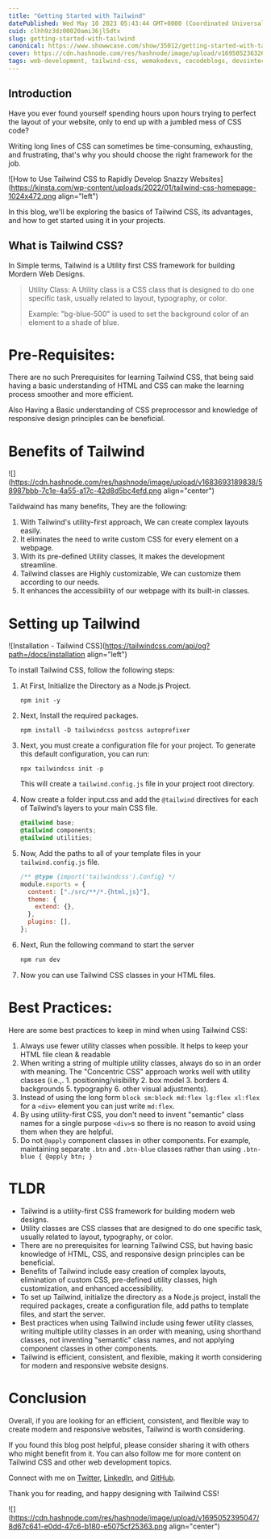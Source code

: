 ```yaml
---
title: "Getting Started with Tailwind"
datePublished: Wed May 10 2023 05:43:44 GMT+0000 (Coordinated Universal Time)
cuid: clhh9z3dz00020ami36jl5dtx
slug: getting-started-with-tailwind
canonical: https://www.showwcase.com/show/35012/getting-started-with-tailwind
cover: https://cdn.hashnode.com/res/hashnode/image/upload/v1695052363265/ca89654f-80a0-4c75-b084-ddaed57726fb.png
tags: web-development, tailwind-css, wemakedevs, cocodeblogs, devsintechblogs
---
```


## Introduction

Have you ever found yourself spending hours upon hours trying to perfect the layout of your website, only to end up with a jumbled mess of CSS code?

Writing long lines of CSS can sometimes be time-consuming, exhausting, and frustrating, that's why you should choose the right framework for the job.

![How to Use Tailwind CSS to Rapidly Develop Snazzy Websites](https://kinsta.com/wp-content/uploads/2022/01/tailwind-css-homepage-1024x472.png align="left")

In this blog, we'll be exploring the basics of Tailwind CSS, its advantages, and how to get started using it in your projects.

## What is Tailwind CSS?

In Simple terms, Tailwind is a Utility first CSS framework for building Mordern Web Designs.

> Utility Class: A Utility class is a CSS class that is designed to do one specific task, usually related to layout, typography, or color.
>
> Example: "bg-blue-500" is used to set the background color of an element to a shade of blue.

# Pre-Requisites:

There are no such Prerequisites for learning Tailwind CSS, that being said having a basic understanding of HTML and CSS can make the learning process smoother and more efficient.

Also Having a Basic understanding of CSS preprocessor and knowledge of responsive design principles can be beneficial.

# Benefits of Tailwind

![](https://cdn.hashnode.com/res/hashnode/image/upload/v1683693189838/58987bbb-7c1e-4a55-a17c-42d8d5bc4efd.png align="center")

Taildwaind has many benefits, They are the following:

1. With Tailwind's utility-first approach, We can create complex layouts easily.
2. It eliminates the need to write custom CSS for every element on a webpage.
3. With its pre-defined Utility classes, It makes the development streamline.
4. Tailwind classes are Highly customizable, We can customize them according to our needs.
5. It enhances the accessibility of our webpage with its built-in classes.

# Setting up Tailwind

![Installation - Tailwind CSS](https://tailwindcss.com/api/og?path=/docs/installation align="left")

To install Tailwind CSS, follow the following steps:

1. At First, Initialize the Directory as a Node.js Project.

   ```nginx
   npm init -y
   ```

2. Next, Install the required packages.

   ```nginx
   npm install -D tailwindcss postcss autoprefixer
   ```

3. Next, you must create a configuration file for your project. To generate this default configuration, you can run:

   ```nginx
   npx tailwindcss init -p
   ```

   This will create a `tailwind.config.js` file in your project root directory.

4. Now create a folder input.css and add the `@tailwind` directives for each of Tailwind’s layers to your main CSS file.

   ```css
   @tailwind base;
   @tailwind components;
   @tailwind utilities;
   ```

5. Now, Add the paths to all of your template files in your `tailwind.config.js` file.

   ```javascript
   /** @type {import('tailwindcss').Config} */
   module.exports = {
     content: ["./src/**/*.{html,js}"],
     theme: {
       extend: {},
     },
     plugins: [],
   };
   ```

6. Next, Run the following command to start the server

   ```bash
   npm run dev
   ```

7. Now you can use Tailwind CSS classes in your HTML files.

# Best Practices:

Here are some best practices to keep in mind when using Tailwind CSS:

1. Always use fewer utility classes when possible. It helps to keep your HTML file clean & readable
2. When writing a string of multiple utility classes, always do so in an order with meaning. The "Concentric CSS" approach works well with utility classes (i.e.,. 1. positioning/visibility 2. box model 3. borders 4. backgrounds 5. typography 6. other visual adjustments).
3. Instead of using the long form `block sm:block md:flex lg:flex xl:flex` for a `<div>` element you can just write `md:flex`.
4. By using utility-first CSS, you don't need to invent "semantic" class names for a single purpose `<div>`s so there is no reason to avoid using them when they are helpful.
5. Do not `@apply` component classes in other components. For example, maintaining separate `.btn` and `.btn-blue` classes rather than using `.btn-blue { @apply btn; }`

# TLDR

- Tailwind is a utility-first CSS framework for building modern web designs.
- Utility classes are CSS classes that are designed to do one specific task, usually related to layout, typography, or color.
- There are no prerequisites for learning Tailwind CSS, but having basic knowledge of HTML, CSS, and responsive design principles can be beneficial.
- Benefits of Tailwind include easy creation of complex layouts, elimination of custom CSS, pre-defined utility classes, high customization, and enhanced accessibility.
- To set up Tailwind, initialize the directory as a Node.js project, install the required packages, create a configuration file, add paths to template files, and start the server.
- Best practices when using Tailwind include using fewer utility classes, writing multiple utility classes in an order with meaning, using shorthand classes, not inventing "semantic" class names, and not applying component classes in other components.
- Tailwind is efficient, consistent, and flexible, making it worth considering for modern and responsive website designs.

# Conclusion

Overall, if you are looking for an efficient, consistent, and flexible way to create modern and responsive websites, Tailwind is worth considering.

If you found this blog post helpful, please consider sharing it with others who might benefit from it. You can also follow me for more content on Tailwind CSS and other web development topics.

Connect with me on [Twitter](https://twitter.com/intent/follow?screen_name=Arindam_1729), [LinkedIn](https://www.linkedin.com/in/arindam2004/), and [GitHub](https://github.com/Arindam200).

Thank you for reading, and happy designing with Tailwind CSS!

![](https://cdn.hashnode.com/res/hashnode/image/upload/v1695052395047/8d67c641-e0dd-47c6-b180-e5075cf25363.png align="center")
